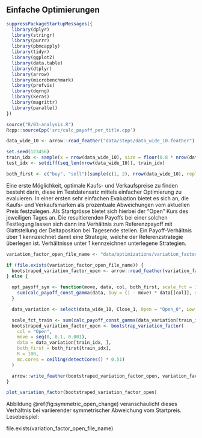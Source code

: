 ## Einfache Optimierungen


```r
suppressPackageStartupMessages({
  library(dplyr)
  library(stringr)
  library(purrr)
  library(pbmcapply)
  library(tidyr)
  library(ggplot2)
  library(data.table)
  library(dtplyr)
  library(arrow)
  library(microbenchmark)
  library(profvis)
  library(dqrng)
  library(keras)
  library(magrittr)
  library(parallel)
})

source("R/03-analysis.R")
Rcpp::sourceCpp('src/calc_payoff_per_title.cpp')

data_wide_10 <- arrow::read_feather("data/steps/data_wide_10.feather")

set.seed(123456)
train_idx <- sample(x = nrow(data_wide_10), size = floor(0.8 * nrow(data_wide_10)))
test_idx <- setdiff(seq_len(nrow(data_wide_10)), train_idx)

both_first <- c("buy", "sell")[sample(c(1, 2), nrow(data_wide_10), replace = TRUE)]

```


Eine erste Möglichkeit, optimale Kaufs- und Verkaufspreise zu finden besteht darin, diese im Testdatensatz mittels einfacher Optimierung zu evaluieren. In einer ersten sehr einfachen Evaluation bietet es sich an, die Kaufs- und Verkaufsmarken als prozentuale Abweichungen vom aktuellen Preis festzulegen. Als Startgrösse bietet sich hierbei der "Open" Kurs des jeweiligen Tages an. Die resultierenden Payoffs bei einer solchen Festlegung lassen sich dann ins Verhältnis zum Referenzpayoff mit Glattstellung der Deltaposition bei Tagesende stellen. Ein Payoff-Verhältnis über 1 kennzeichnet damit eine Strategie, welche der Referenzstrategie überlegen ist. Verhältnisse unter 1 kennzeichnen unterlegene Strategien. 


``` r

variation_factor_open_file_name <- "data/optimizations/variation_factor_open.feather"

if (file.exists(variation_factor_open_file_name)) {
  bootstraped_variation_factor_open <- arrow::read_feather(variation_factor_open_file_name)
} else {

  opt_payoff_sym <- function(move, data, col, both_first, scale_fct = 1) {
    sum(calc_payoff_const_gamma(data, buy = (1 - move) * data[[col]], sell = (1 + move) * data[[col]], both_first = both_first), na.rm = TRUE) / scale_fct
  }

  data_variation <- select(data_wide_10, Close_1, Open = "Open_0", Low = "Low_0", High = "High_0", Close_0)

  scale_fct_train <- sum(calc_payoff_const_gamma(data_variation[train_idx, ], both_first = both_first[train_idx]))
  bootstraped_variation_factor_open <- bootstrap_variation_factor(
    col = "Open",
    move = seq(0, 0.1, 0.001),
    data = data_variation[train_idx, ],
    both_first = both_first[train_idx],
    R = 100,
    mc.cores = ceiling(detectCores() * 0.51)
  )

  arrow::write_feather(bootstraped_variation_factor_open, variation_factor_open_file_name)
}

plot_variation_factor(bootstraped_variation_factor_open)

```

Abbildung \@ref(fig:symmetric_open_change) veranschaulicht dieses Verhältnis bei variierender symmetrischer Abweichung vom Startpreis. Lesebeispiel: 

file.exists(variation_factor_open_file_name)

